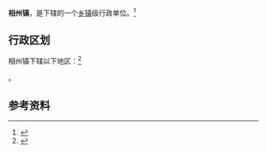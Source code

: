 {{中国乡级行政区|37/07/82/108/000}}

'''相州镇'''，是{{PRC admin/fullname|37/07/82/108/000|3}}下辖的一个[[乡镇|乡镇]]级行政单位。<ref>{{PRC admin/ref sgc|{{PRC admin/parent|37/07/82/108/000}}}}</ref>

== 行政区划 ==

相州镇下辖以下地区：<ref>{{PRC admin/ref sgc|37/07/82/108/000}}</ref>

{{PRC admin/children|37/07/82/108/000}}。

== 参考资料 ==

{{reflist}}

{{行政区划小作品}}
{{PRC admin/navcat|37/07/82/108/000}}